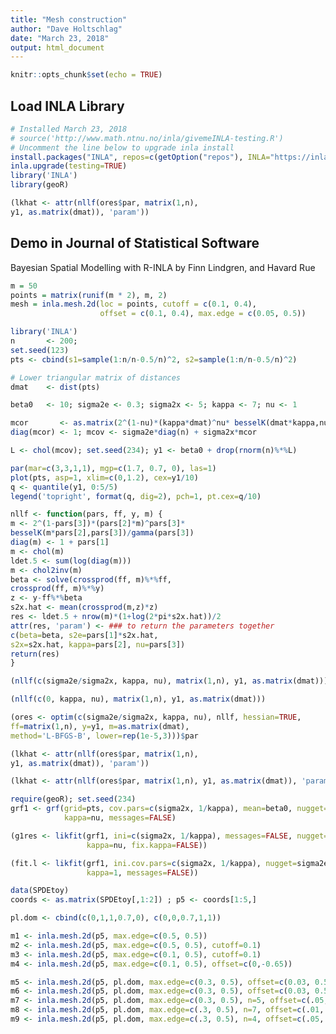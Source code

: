 ```yaml
---
title: "Mesh construction"
author: "Dave Holtschlag"
date: "March 23, 2018"
output: html_document
---
```


```r

knitr::opts_chunk$set(echo = TRUE)
```

## Load INLA Library

```r
# Installed March 23, 2018
# source('http://www.math.ntnu.no/inla/givemeINLA-testing.R')
# Uncomment the line below to upgrade inla install
install.packages("INLA", repos=c(getOption("repos"), INLA="https://inla.r-inla-download.org/R/stable"), dep=TRUE)
inla.upgrade(testing=TRUE)
library('INLA')
library(geoR)

```

```r
(lkhat <- attr(nllf(ores$par, matrix(1,n),
y1, as.matrix(dmat)), 'param'))


```

## Demo in Journal of Statistical Software
Bayesian Spatial Modelling with R-INLA by Finn Lindgren, and Havard Rue

```r
m = 50
points = matrix(runif(m * 2), m, 2)
mesh = inla.mesh.2d(loc = points, cutoff = c(0.1, 0.4), 
                    offset = c(0.1, 0.4), max.edge = c(0.05, 0.5))
```

```r
library('INLA')
n       <- 200; 
set.seed(123)
pts <- cbind(s1=sample(1:n/n-0.5/n)^2, s2=sample(1:n/n-0.5/n)^2)

# Lower triangular matrix of distances
dmat    <- dist(pts)

beta0   <- 10; sigma2e <- 0.3; sigma2x <- 5; kappa <- 7; nu <- 1

mcor       <- as.matrix(2^(1-nu)*(kappa*dmat)^nu* besselK(dmat*kappa,nu)/gamma(nu))
diag(mcor) <- 1; mcov <- sigma2e*diag(n) + sigma2x*mcor

L <- chol(mcov); set.seed(234); y1 <- beta0 + drop(rnorm(n)%*%L)

par(mar=c(3,3,1,1), mgp=c(1.7, 0.7, 0), las=1)
plot(pts, asp=1, xlim=c(0,1.2), cex=y1/10)
q <- quantile(y1, 0:5/5)
legend('topright', format(q, dig=2), pch=1, pt.cex=q/10)

```


```r

nllf <- function(pars, ff, y, m) {
m <- 2^(1-pars[3])*(pars[2]*m)^pars[3]*
besselK(m*pars[2],pars[3])/gamma(pars[3])
diag(m) <- 1 + pars[1]
m <- chol(m)
ldet.5 <- sum(log(diag(m)))
m <- chol2inv(m)
beta <- solve(crossprod(ff, m)%*%ff,
crossprod(ff, m)%*%y)
z <- y-ff%*%beta
s2x.hat <- mean(crossprod(m,z)*z)
res <- ldet.5 + nrow(m)*(1+log(2*pi*s2x.hat))/2
attr(res, 'param') <- ### to return the parameters together
c(beta=beta, s2e=pars[1]*s2x.hat,
s2x=s2x.hat, kappa=pars[2], nu=pars[3])
return(res)
}
```


```r
(nllf(c(sigma2e/sigma2x, kappa, nu), matrix(1,n), y1, as.matrix(dmat)))

(nllf(c(0, kappa, nu), matrix(1,n), y1, as.matrix(dmat)))

(ores <- optim(c(sigma2e/sigma2x, kappa, nu), nllf, hessian=TRUE,
ff=matrix(1,n), y=y1, m=as.matrix(dmat),
method='L-BFGS-B', lower=rep(1e-5,3)))$par

(lkhat <- attr(nllf(ores$par, matrix(1,n),
y1, as.matrix(dmat)), 'param'))
```


```r
(lkhat <- attr(nllf(ores$par, matrix(1,n), y1, as.matrix(dmat)), 'param'))

require(geoR); set.seed(234)
grf1 <- grf(grid=pts, cov.pars=c(sigma2x, 1/kappa), mean=beta0, nugget=sigma2e, 
            kappa=nu, messages=FALSE)

(g1res <- likfit(grf1, ini=c(sigma2x, 1/kappa), messages=FALSE, nugget=sigma2e, 
                 kappa=nu, fix.kappa=FALSE))

(fit.l <- likfit(grf1, ini.cov.pars=c(sigma2x, 1/kappa), nugget=sigma2e, 
                 kappa=1, messages=FALSE))
```


```r
data(SPDEtoy)
coords <- as.matrix(SPDEtoy[,1:2]) ; p5 <- coords[1:5,]

pl.dom <- cbind(c(0,1,1,0.7,0), c(0,0,0.7,1,1))

m1 <- inla.mesh.2d(p5, max.edge=c(0.5, 0.5))
m2 <- inla.mesh.2d(p5, max.edge=c(0.5, 0.5), cutoff=0.1)
m3 <- inla.mesh.2d(p5, max.edge=c(0.1, 0.5), cutoff=0.1)
m4 <- inla.mesh.2d(p5, max.edge=c(0.1, 0.5), offset=c(0,-0.65))

m5 <- inla.mesh.2d(p5, pl.dom, max.edge=c(0.3, 0.5), offset=c(0.03, 0.5))
m6 <- inla.mesh.2d(p5, pl.dom, max.edge=c(0.3, 0.5), offset=c(0.03, 0.5), cutoff=0.1)
m7 <- inla.mesh.2d(p5, pl.dom, max.edge=c(0.3, 0.5), n=5, offset=c(.05,.1))
m8 <- inla.mesh.2d(p5, pl.dom, max.edge=c(.3, 0.5), n=7, offset=c(.01,.3))
m9 <- inla.mesh.2d(p5, pl.dom, max.edge=c(.3, 0.5), n=4, offset=c(.05,.3))


```